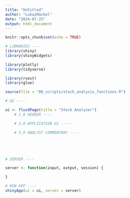 ```yaml
---
title: "Untitled"
author: "LukasMackel"
date: "2024-07-25"
output: html_document
---
```


```r
knitr::opts_chunk$set(echo = TRUE)
```


```r

# LIBRARIES ----
library(shiny)
library(shinyWidgets)

library(plotly)
library(tidyverse)

library(rvest)
library(glue)

source(file = "00_scripts/stock_analysis_functions.R")
```


```r
# UI ----

ui <- fluidPage(title = "Stock Analyzer")
    # 1.0 HEADER ----

    # 2.0 APPLICATION UI -----

    # 3.0 ANALYST COMMENTARY ----






```

```r
# SERVER ----

server <- function(input, output, session) {

}
```


```r
# RUN APP ----
shinyApp(ui = ui, server = server)
```


